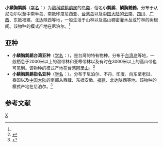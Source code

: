 {{noteTA
|1=zh-cn:鳞鹪鹛属; zh-tw:鷦眉屬; 
}}
{{Speciesbox
| genus = Pnoepyga
| species = pusilla
| image = Pygmy Wren-Babbler - Gunung Gede, West Java, Indonesia.jpg
| authority = (Hodgson)<ref name='id3466'>{{cite web| url =http://www.bioinfo.cn/db05/BjdwSpecies.php?action=view&id=3466| title =小鳞胸鹪鹛| work =《中国动物物种编目数据库》| publisher =中国科学院微生物研究所| author =中国科学院动物研究所| accessdate =2009-04-04| deadurl =yes| archiveurl =https://web.archive.org/web/20160305014559/http://www.bioinfo.cn/db05/BjdwSpecies.php?action=view&id=3466| archivedate =2016-03-05}}</ref>
}}

'''小鳞胸鹪鹛'''（[[学名|学名]]：{{lang|la|''Pnoepyga pusilla''}}）为[[鶲科|鶲科]][[鳞鹪鹛属|鳞鹪鹛属]]的[[鸟类|鸟类]]，俗名'''小鹪鹛'''、'''鱗胸鷦鷯'''。分布于从尼泊尔以至中南半岛、南抵印度尼西亚、[[台湾岛|台湾岛]]以及[[中国大陆|中国大陆]]的[[云南|云南]]、[[四川|四川]]、[[广西|广西]]、东抵福建、北达陕西等地，一般生活于山林以及高山稠密灌木丛或竹林的树根间。该物种的模式产地在尼泊尔。<ref name='id3466'/>

==亚种==
*'''小鳞胸鹪鹛台湾亚种'''（[[学名|学名]]：{{lang|la|''Pnoepyga pusilla formosana''}}），是台灣的特有物种。分布于[[台湾岛|台湾岛]]等地，一般栖息于2000米以上的温带林和亚寒带林以及有时在3000米以上的高山带也可见到。该物种的模式产地在台湾[[阿里山山脈|阿里山]]。<ref name='id3467'>{{cite web| url =http://www.bioinfo.cn/db05/BjdwSpecies.php?action=view&id=3467| title =小鳞胸鹪鹛台湾亚种| work =《中国动物物种编目数据库》| publisher =中国科学院微生物研究所| author =中国科学院动物研究所| accessdate =2009-04-04| deadurl =yes| archiveurl =https://web.archive.org/web/20160305090803/http://www.bioinfo.cn/db05/BjdwSpecies.php?action=view&id=3467| archivedate =2016-03-05}}</ref>
*'''小鳞胸鹪鹛指名亚种'''（[[学名|学名]]：{{lang|la|''Pnoepyga pusilla pusilla''}}）。分布于尼泊尔、不丹、印度、向东至老挝、泰国以及[[中国大陆|中国大陆]]的南部从西藏、东抵安徽、[[福建|福建]]、北达陕西等地。该物种的模式产地在尼泊尔。<ref name='id3468'>{{cite web| url =http://www.bioinfo.cn/db05/BjdwSpecies.php?action=view&id=3468| title =小鳞胸鹪鹛指名亚种| work =《中国动物物种编目数据库》| publisher =中国科学院微生物研究所| author =中国科学院动物研究所| accessdate =2009-04-04| deadurl =yes| archiveurl =https://web.archive.org/web/20160305091529/http://www.bioinfo.cn/db05/BjdwSpecies.php?action=view&id=3468| archivedate =2016-03-05}}</ref>

== 参考文献 ==
{{reflist}}
{{Taxonbar|from=Q766667}}

[[Category:鳞鹪鹛属|X]]